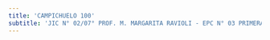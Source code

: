```yaml
---
title: 'CAMPICHUELO 100'
subtitle: 'JIC N° 02/07° PROF. M. MARGARITA RAVIOLI - EPC N° 03 PRIMERA JUNTA'
---
```




